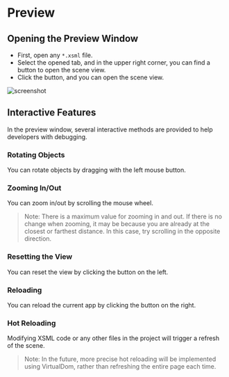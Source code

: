 # Preview

## Opening the Preview Window

- First, open any `*.xsml` file.
- Select the opened tab, and in the upper right corner, you can find a button to open the scene view.
- Click the button, and you can open the scene view.

![screenshot](howto-run-project.png)

## Interactive Features

In the preview window, several interactive methods are provided to help developers with debugging.

### Rotating Objects

You can rotate objects by dragging with the left mouse button.

### Zooming In/Out

You can zoom in/out by scrolling the mouse wheel.

> Note: There is a maximum value for zooming in and out. If there is no change when zooming, it may be because you are already at the closest or farthest distance. In this case, try scrolling in the opposite direction.

### Resetting the View

You can reset the view by clicking the button on the left.

### Reloading

You can reload the current app by clicking the button on the right.

### Hot Reloading

Modifying XSML code or any other files in the project will trigger a refresh of the scene.

> Note: In the future, more precise hot reloading will be implemented using VirtualDom, rather than refreshing the entire page each time.
